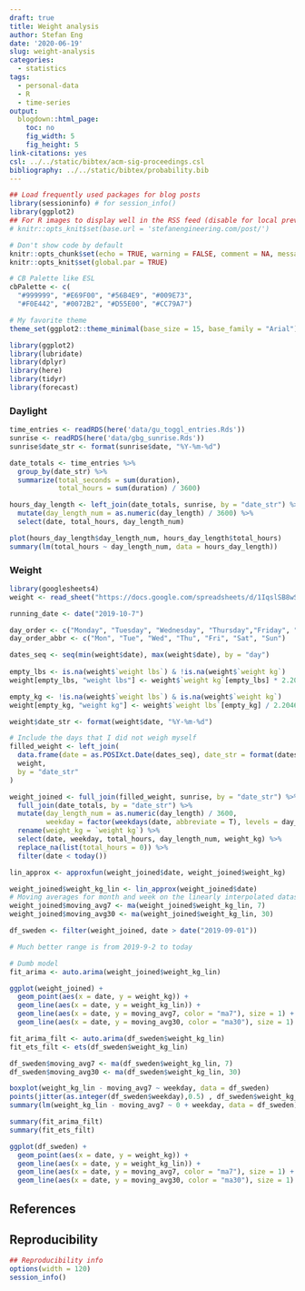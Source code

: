 ```yaml
---
draft: true
title: Weight analysis
author: Stefan Eng
date: '2020-06-19'
slug: weight-analysis
categories:
  - statistics
tags:
  - personal-data
  - R
  - time-series
output:
  blogdown::html_page:
    toc: no
    fig_width: 5
    fig_height: 5
link-citations: yes
csl: ../../static/bibtex/acm-sig-proceedings.csl
bibliography: ../../static/bibtex/probability.bib
---
```



```r
## Load frequently used packages for blog posts
library(sessioninfo) # for session_info()
library(ggplot2)
## For R images to display well in the RSS feed (disable for local preview)
# knitr::opts_knit$set(base.url = 'stefanengineering.com/post/')

# Don't show code by default
knitr::opts_chunk$set(echo = TRUE, warning = FALSE, comment = NA, message = FALSE)
knitr::opts_knit$set(global.par = TRUE)

# CB Palette like ESL
cbPalette <- c(
  "#999999", "#E69F00", "#56B4E9", "#009E73",
  "#F0E442", "#0072B2", "#D55E00", "#CC79A7")

# My favorite theme
theme_set(ggplot2::theme_minimal(base_size = 15, base_family = "Arial"))
```

```r
library(ggplot2)
library(lubridate)
library(dplyr)
library(here)
library(tidyr)
library(forecast)
```

### Daylight

```r
time_entries <- readRDS(here('data/gu_toggl_entries.Rds'))
sunrise <- readRDS(here('data/gbg_sunrise.Rds'))
sunrise$date_str <- format(sunrise$date, "%Y-%m-%d")

date_totals <- time_entries %>%
  group_by(date_str) %>%
  summarize(total_seconds = sum(duration),
            total_hours = sum(duration) / 3600)

hours_day_length <- left_join(date_totals, sunrise, by = "date_str") %>%
  mutate(day_length_num = as.numeric(day_length) / 3600) %>%
  select(date, total_hours, day_length_num)

plot(hours_day_length$day_length_num, hours_day_length$total_hours)
summary(lm(total_hours ~ day_length_num, data = hours_day_length))
```

### Weight
```r
library(googlesheets4)
weight <- read_sheet("https://docs.google.com/spreadsheets/d/1IqslSB8wSBfdAF3YtkX7fRZ0uTeeywqbEhKWkndCw2A/edit#gid=0")
```

```r
running_date <- date("2019-10-7")

day_order <- c("Monday", "Tuesday", "Wednesday", "Thursday","Friday", "Saturday", "Sunday")
day_order_abbr <- c("Mon", "Tue", "Wed", "Thu", "Fri", "Sat", "Sun")

dates_seq <- seq(min(weight$date), max(weight$date), by = "day")
  
empty_lbs <- is.na(weight$`weight lbs`) & !is.na(weight$`weight kg`)
weight[empty_lbs, "weight lbs"] <- weight$`weight kg`[empty_lbs] * 2.20462

empty_kg <- !is.na(weight$`weight lbs`) & is.na(weight$`weight kg`)
weight[empty_kg, "weight kg"] <- weight$`weight lbs`[empty_kg] / 2.20462

weight$date_str <- format(weight$date, "%Y-%m-%d")

# Include the days that I did not weigh myself
filled_weight <- left_join(
  data.frame(date = as.POSIXct.Date(dates_seq), date_str = format(dates_seq, "%Y-%m-%d"), stringsAsFactors = FALSE),
  weight,
  by = "date_str"
)

weight_joined <- full_join(filled_weight, sunrise, by = "date_str") %>%
  full_join(date_totals, by = "date_str") %>%
  mutate(day_length_num = as.numeric(day_length) / 3600,
         weekday = factor(weekdays(date, abbreviate = T), levels = day_order_abbr)) %>%
  rename(weight_kg = `weight kg`) %>%
  select(date, weekday, total_hours, day_length_num, weight_kg) %>%
  replace_na(list(total_hours = 0)) %>%
  filter(date < today())

lin_approx <- approxfun(weight_joined$date, weight_joined$weight_kg)

weight_joined$weight_kg_lin <- lin_approx(weight_joined$date)
# Moving averages for month and week on the linearly interpolated dataset
weight_joined$moving_avg7 <- ma(weight_joined$weight_kg_lin, 7)
weight_joined$moving_avg30 <- ma(weight_joined$weight_kg_lin, 30)

df_sweden <- filter(weight_joined, date > date("2019-09-01"))

# Much better range is from 2019-9-2 to today

# Dumb model
fit_arima <- auto.arima(weight_joined$weight_kg_lin)

ggplot(weight_joined) +
  geom_point(aes(x = date, y = weight_kg)) +
  geom_line(aes(x = date, y = weight_kg_lin)) +
  geom_line(aes(x = date, y = moving_avg7, color = "ma7"), size = 1) +
  geom_line(aes(x = date, y = moving_avg30, color = "ma30"), size = 1)
```

```r
fit_arima_filt <- auto.arima(df_sweden$weight_kg_lin)
fit_ets_filt <- ets(df_sweden$weight_kg_lin)

df_sweden$moving_avg7 <- ma(df_sweden$weight_kg_lin, 7)
df_sweden$moving_avg30 <- ma(df_sweden$weight_kg_lin, 30)

boxplot(weight_kg_lin - moving_avg7 ~ weekday, data = df_sweden)
points(jitter(as.integer(df_sweden$weekday),0.5) , df_sweden$weight_kg_lin - df_sweden$moving_avg7 , pch = 21, cex = 0.7, bg = "white", col = "black" )
summary(lm(weight_kg_lin - moving_avg7 ~ 0 + weekday, data = df_sweden))

summary(fit_arima_filt)
summary(fit_ets_filt)

ggplot(df_sweden) +
  geom_point(aes(x = date, y = weight_kg)) +
  geom_line(aes(x = date, y = weight_kg_lin)) +
  geom_line(aes(x = date, y = moving_avg7, color = "ma7"), size = 1) +
  geom_line(aes(x = date, y = moving_avg30, color = "ma30"), size = 1)
```

## References

## Reproducibility

```r
## Reproducibility info
options(width = 120)
session_info()
```
